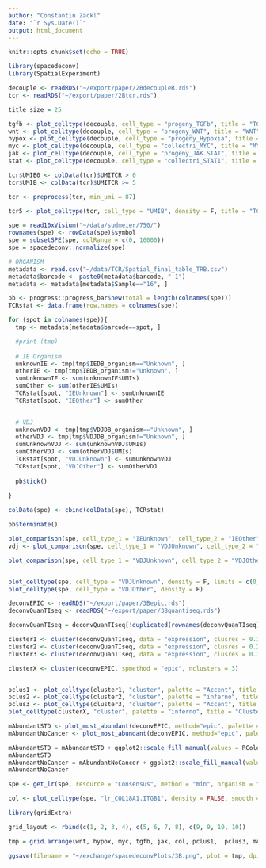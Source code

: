```yaml
---
author: "Constantin Zackl"
date: "`r Sys.Date()`"
output: html_document
---
```


```r
knitr::opts_chunk$set(echo = TRUE)
```

```r
library(spacedeconv)
library(SpatialExperiment)
```

```r
decouple <- readRDS("~/export/paper/2BdecoupleR.rds")
tcr <- readRDS("~/export/paper/2Btcr.rds")

title_size = 25
```

```r
tgfb <- plot_celltype(decouple, cell_type = "progeny_TGFb", title = "TGFb", density = F, smooth = T, title_size = title_size, spot_size = 1.03)
wnt <- plot_celltype(decouple, cell_type = "progeny_WNT", title = "WNT", density = F, smooth = T, title_size = title_size, spot_size = 1.03)
hypox <- plot_celltype(decouple, cell_type = "progeny_Hypoxia", title = "Hypoxia", density = F, smooth = T, title_size = title_size, spot_size = 1.03)
myc <- plot_celltype(decouple, cell_type = "collectri_MYC", title = "MYC", density = F, smooth = T, title_size = title_size, spot_size = 1.03)
jak <- plot_celltype(decouple, cell_type = "progeny_JAK.STAT", title = "JAK-STAT", density = F, smooth = T, title_size = title_size, spot_size = 1.03)
stat <- plot_celltype(decouple, cell_type = "collectri_STAT1", title = "STAT1", density = F, smooth = T, title_size = title_size, spot_size = 1.03)
```


```r

tcr$UMIB0 <- colData(tcr)$UMITCR > 0
tcr$UMIB <- colData(tcr)$UMITCR >= 5

tcr <- preprocess(tcr, min_umi = 87)

tcr5 <- plot_celltype(tcr, cell_type = "UMIB", density = F, title = "TCR", smooth = F, show_image = T, palette = "Oslo", show_legend = F, zoom=TRUE, palette_type = "discrete", image_id = "hires", title_size = title_size, spot_size = 1.03)

```

```r
spe = read10xVisium("~/data/sudmeier/750/")
rownames(spe) <- rowData(spe)$symbol
spe = subsetSPE(spe, colRange = c(0, 10000))
spe = spacedeconv::normalize(spe)
```

```r
# ORGANISM 
metadata <- read.csv("~/data/TCR/Spatial_final_table_TRB.csv")
metadata$barcode <- paste0(metadata$barcode, "-1")
metadata <- metadata[metadata$Sample=="16", ]

pb <- progress::progress_bar$new(total = length(colnames(spe)))
TCRstat <- data.frame(row.names = colnames(spe))

for (spot in colnames(spe)){
  tmp <- metadata[metadata$barcode==spot, ]

  #print (tmp)
  
  # IE Organism
  unknownIE <- tmp[tmp$IEDB_organism=="Unknown", ]
  otherIE <- tmp[tmp$IEDB_organism!="Unknown", ]
  sumUnknownIE <- sum(unknownIE$UMIs)
  sumOther <- sum(otherIE$UMIs)
  TCRstat[spot, "IEUnknown"] <- sumUnknownIE
  TCRstat[spot, "IEOther"] <- sumOther
  

  # VDJ
  unknownVDJ <- tmp[tmp$VDJDB_organism=="Unknown", ]
  otherVDJ <- tmp[tmp$VDJDB_organism!="Unknown", ]
  sumUnknownVDJ <- sum(unknownVDJ$UMIs)
  sumOtherVDJ <- sum(otherVDJ$UMIs)
  TCRstat[spot, "VDJUnknown"] <- sumUnknownVDJ
  TCRstat[spot, "VDJOther"] <- sumOtherVDJ
  
  pb$tick()
  
}

colData(spe) <- cbind(colData(spe), TCRstat)

pb$terminate()

plot_comparison(spe, cell_type_1 = "IEUnknown", cell_type_2 = "IEOther", density = F, smooth = T, title="IEUnknown/IEOther", palette = "Vik", title_size = title_size, spot_size = 1.03)
vdj <- plot_comparison(spe, cell_type_1 = "VDJUnknown", cell_type_2 = "VDJOther", density = F, smooth = F, title = "Unknown TCR", palette = "Vik", title_size = title_size, spot_size = 1.03)
```

```r
plot_comparison(spe, cell_type_1 = "VDJUnknown", cell_type_2 = "VDJOther", density = F, smooth = F, title = "TCR unknown vs. db", palette = "Vik", legend_size = 40, title_size = 50, font_size = 30, title_size = title_size, spot_size = 1.03)


plot_celltype(spe, cell_type = "VDJUnknown", density = F, limits = c(0, 15))
plot_celltype(spe, cell_type = "VDJOther", density = F)
```




```r
deconvEPIC <- readRDS("~/export/paper/3Bepic.rds")
deconvQuanTIseq <- readRDS("~/export/paper/3Bquantiseq.rds")

deconvQuanTIseq = deconvQuanTIseq[!duplicated(rownames(deconvQuanTIseq)), ]

cluster1 <- cluster(deconvQuanTIseq, data = "expression", clusres = 0.1)
cluster2 <- cluster(deconvQuanTIseq, data = "expression", clusres = 0.2)
cluster3 <- cluster(deconvQuanTIseq, data = "expression", clusres = 0.3)

clusterX <- cluster(deconvEPIC, spmethod = "epic", nclusters = 3)


pclus1 <- plot_celltype(cluster1, "cluster", palette = "Accent", title = "Clustering 0.1", density = F, title_size = title_size, spot_size = 1.03)
pclus2 <- plot_celltype(cluster2, "cluster", palette = "inferno", title = "Clustering 0.2", density = F, title_size = title_size, spot_size = 1.03)
pclus3 <- plot_celltype(cluster3, "cluster", palette = "Accent", title = "Clustering 0.3", density = F, title_size = title_size, spot_size = 1.03)
plot_celltype(clusterX, "cluster", palette = "inferno", title = "Clustering EPIC", density = F, title_size = title_size, spot_size = 1.03)

```

```r
mAbundantSTD <- plot_most_abundant(deconvEPIC, method="epic", palette = "inferno", legend_size = 30, font_size = 20, min_abundance = 0.05, title = "Most Abundant", title_size = title_size, spot_size = 1.03) 
mAbundantNoCancer <- plot_most_abundant(deconvEPIC, method="epic", palette = "inferno", legend_size = 30, font_size = 20, remove = "epic_uncharacterized.cell", min_abundance = 0.05, title="Without Tumor", title_size = title_size, spot_size = 1.03)

mAbundantSTD = mAbundantSTD + ggplot2::scale_fill_manual(values = RColorBrewer::brewer.pal(7, "Accent"), labels=c("B cells", "CAFs", "Endothelial", "Macrophage", "CD4", "CD8", "Tumor"))
mAbundantSTD 
mAbundantNoCancer = mAbundantNoCancer + ggplot2::scale_fill_manual(values = c(RColorBrewer::brewer.pal(6, "Accent"),  "#D3D3D3"), labels=c("B cells", "CAFs", "Endothelial", "Macrophage", "CD4", "CD8", "Undefined"))
mAbundantNoCancer
```


```r
spe <- get_lr(spe, resource = "Consensus", method = "min", organism = "human")
```

```r
col <- plot_celltype(spe, "lr_COL18A1.ITGB1", density = FALSE, smooth = T, title = "COL18A1-ITGB1", title_size = title_size, spot_size = 1.03)
```


```r
library(gridExtra)

grid_layout <- rbind(c(1, 2, 3, 4), c(5, 6, 7, 8), c(9, 9, 10, 10))

tmp = grid.arrange(wnt, hypox, myc, tgfb, jak, col, pclus1,  pclus3, mAbundantSTD, mAbundantNoCancer, layout_matrix = grid_layout)

ggsave(filename = "~/exchange/spacedeconvPlots/3B.png", plot = tmp, dpi=300)
```
